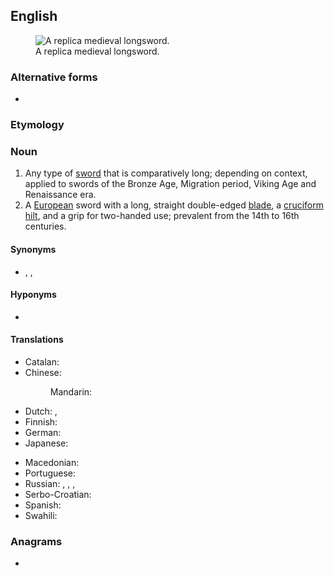 {{also|long sword}}
==English==
{{wikipedia}}
[[File:Albion Ljubljana Medieval Sword 05 (8261019590).jpg|thumb|A replica medieval longsword.]]

===Alternative forms===
* {{l|en|long sword}}

===Etymology===
{{compound|en|long|sword}}

===Noun===
{{en-noun}}

# Any type of [[sword]] that is comparatively long; depending on context, applied to swords of the Bronze Age, Migration period, Viking Age and Renaissance era.
# A [[European]] sword with a long, straight double-edged [[blade]], a [[cruciform]] [[hilt]], and a grip for two-handed use; prevalent from the 14th to 16th centuries.

====Synonyms====
* {{sense|14th–16th century sword}} {{l|en|bastard sword}}, {{l|en|broadsword}} {{qualifier|colloquial}}, {{l|en|greatsword}}

====Hyponyms====
* {{sense|14th–16th century sword}} {{l|en|claymore}}

====Translations====
{{trans-top|a kind of sword}}
* Catalan: {{t|ca|espasa llarga|f}}
* Chinese:
*: Mandarin: {{t-needed|cmn}}
* Dutch: {{t|nl|grootzwaard|n}}, {{t|nl|slagzwaard|n}}
* Finnish: {{t|fi|pitkämiekka}}
* German: {{t|de|Langschwert|n}}
* Japanese: {{t+|ja|太刀|tr=tachi}}
{{trans-mid}}
* Macedonian: {{t|mk|долг меч|m|tr=dolg meč}}
* Portuguese: {{t+|pt|montante|f}}
* Russian: {{t|ru|полутора́ручный меч|m}}, {{t+|ru|баста́рд|m}}, {{t|ru|дли́нный меч|m}}, {{t|ru|боево́й меч|m}}
* Serbo-Croatian: {{t|sh|дуги мач|sc=Cyrl}}
* Spanish: {{t|es|espada larga|f}}
* Swahili: {{t|sw|upanga mrefu}}
{{trans-bottom}}

===Anagrams===
* {{anagrams|en|longwords}}

{{c|en|Swords|Weapons}}